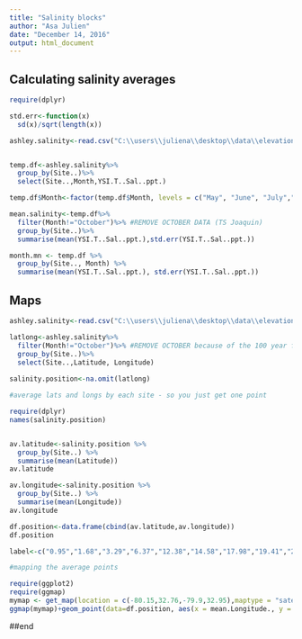 ```yaml
---
title: "Salinity blocks"
author: "Asa Julien"
date: "December 14, 2016"
output: html_document
---
```

## Calculating salinity averages
```r

require(dplyr)

std.err<-function(x)
  sd(x)/sqrt(length(x))

ashley.salinity<-read.csv("C:\\users\\juliena\\desktop\\data\\elevation\\salinity transect\\csv files\\ashley_salinity.csv")


temp.df<-ashley.salinity%>%
  group_by(Site..)%>%
  select(Site..,Month,YSI.T..Sal..ppt.)

temp.df$Month<-factor(temp.df$Month, levels = c("May", "June", "July","August","September","October")) #Ordering the months

mean.salinity<-temp.df%>%
  filter(Month!="October")%>% #REMOVE OCTOBER DATA (TS Joaquin)
  group_by(Site..)%>%
  summarise(mean(YSI.T..Sal..ppt.),std.err(YSI.T..Sal..ppt.))

month.mn <- temp.df %>%
  group_by(Site.., Month) %>%
  summarise(mean(YSI.T..Sal..ppt.), std.err(YSI.T..Sal..ppt.))


```

## Maps
```r
ashley.salinity<-read.csv("C:\\users\\juliena\\desktop\\data\\elevation\\salinity transect\\csv files\\ashley_salinity.csv")

latlong<-ashley.salinity%>%
  filter(Month!="October")%>% #REMOVE OCTOBER because of the 100 year flood (Hurricane Joaquin)
  group_by(Site..)%>%
  select(Site..,Latitude, Longitude)
  
salinity.position<-na.omit(latlong)

#average lats and longs by each site - so you just get one point

require(dplyr)
names(salinity.position)


av.latitude<-salinity.position %>%
  group_by(Site..) %>%
  summarise(mean(Latitude))
av.latitude

av.longitude<-salinity.position %>%
  group_by(Site..) %>%
  summarise(mean(Longitude))
av.longitude

df.position<-data.frame(cbind(av.latitude,av.longitude))
df.position

label<-c("0.95","1.68","3.29","6.37","12.38","14.58","17.98","19.41","23.79","23.87")

#mapping the average points

require(ggplot2)
require(ggmap)
mymap <- get_map(location = c(-80.15,32.76,-79.9,32.95),maptype = "satellite")
ggmap(mymap)+geom_point(data=df.position, aes(x = mean.Longitude., y = mean.Latitude.), size=3, color = "purple")+geom_text(data = df.position, aes(x=mean.Longitude.,y=mean.Latitude.,label =label),size=4,color="white",vjust=1,hjust=0)+labs(x="Longitude",y="Latitude") + theme(axis.text = element_text(size=16,face = "bold"),axis.title = element_text(size = 20,face = "bold"),strip.text = element_text(size=18,face = "bold"))
```


##end